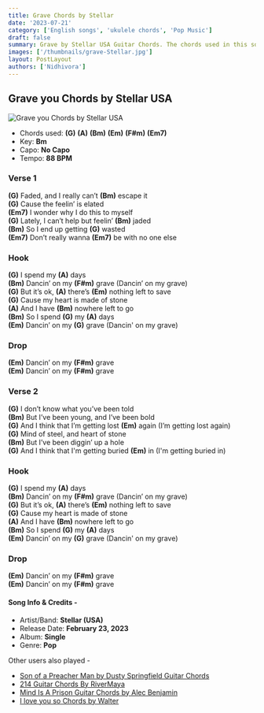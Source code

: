 ```yaml
---
title: Grave Chords by Stellar
date: '2023-07-21'
category: ['English songs', 'ukulele chords', 'Pop Music']
draft: false
summary: Grave by Stellar USA Guitar Chords. The chords used in this song are (G) (A) (Bm) (Em) (F#m) (Em7). The key of this song is Bm.
images: ['/thumbnails/grave-Stellar.jpg']
layout: PostLayout
authors: ['Nidhivora']
---
```


## Grave you Chords by Stellar USA

![Grave you Chords by Stellar USA](/thumbnails/grave-Stellar.jpg)

- Chords used: **(G)** **(A)** **(Bm)** **(Em)** **(F#m)** **(Em7)**
- Key: **Bm**
- Capo: **No Capo**
- Tempo: **88 BPM**

### Verse 1

**(G)** Faded, and I really can’t **(Bm)** escape it\
**(G)** Cause the feelin’ is elated\
**(Em7)** I wonder why I do this to myself\
**(G)** Lately, I can’t help but feelin’ **(Bm)** jaded\
**(Bm)** So I end up getting **(G)** wasted\
**(Em7)** Don’t really wanna **(Em7)** be with no one else

### Hook

**(G)** I spend my **(A)** days\
**(Bm)** Dancin’ on my **(F#m)** grave (Dancin’ on my grave)\
**(G)** But it’s ok, **(A)** there’s **(Em)** nothing left to save\
**(G)** Cause my heart is made of stone\
**(A)** And I have **(Bm)** nowhere left to go\
**(Bm)** So I spend **(G)** my **(A)** days\
**(Em)** Dancin’ on my **(G)** grave (Dancin' on my grave)

### Drop

**(Em)** Dancin’ on my **(F#m)** grave\
**(Em)** Dancin’ on my **(F#m)** grave

### Verse 2

**(G)** I don’t know what you’ve been told\
**(Bm)** But I’ve been young, and I’ve been bold\
**(G)** And I think that I’m getting lost **(Em)** again (I’m getting lost again)\
**(G)** Mind of steel, and heart of stone\
**(Bm)** But I’ve been diggin’ up a hole\
**(G)** And I think that I'm getting buried **(Em)** in (I'm getting buried in)

### Hook

**(G)** I spend my **(A)** days\
**(Bm)** Dancin’ on my **(F#m)** grave (Dancin’ on my grave)\
**(G)** But it’s ok, **(A)** there’s **(Em)** nothing left to save\
**(G)** Cause my heart is made of stone\
**(A)** And I have **(Bm)** nowhere left to go\
**(Bm)** So I spend **(G)** my **(A)** days\
**(Em)** Dancin’ on my **(G)** grave (Dancin' on my grave)

### Drop

**(Em)** Dancin’ on my **(F#m)** grave\
**(Em)** Dancin’ on my **(F#m)** grave

#### Song Info & Credits -

- Artist/Band: **Stellar (USA)**
- Release Date: **February 23, 2023**
- Album: **Single**
- Genre: **Pop**

Other users also played -

- [Son of a Preacher Man by Dusty Springfield Guitar Chords](https://www.chordsco.com/chords/son-of-a-preacher-man-by-dusty-springfield-guitar-chords)
- [214 Guitar Chords By RiverMaya](https://www.chordsco.com/chords/214-guitar-chords-by-river-maya)
- [Mind Is A Prison Guitar Chords by Alec Benjamin](https://www.chordsco.com/chords/mind-is-a-prison-guitar-chords-by-alec-benjamin)
- [I love you so Chords by Walter](https://www.chordsco.com/chords/i-love-you-so-chords-by-walter)
